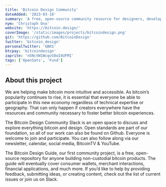 ```yaml
---
title: 'Bitcoin Design Community'
dateAdded: '2023-03-10'
summary: 'A free, open-source community resource for designers, developers, and others working on non-custodial Bitcoin products.'
nym: 'Christoph Ono'
website: 'https://bitcoin.design/'
coverImage: '/static/images/projects/bitcoindesign.png'
git: 'https://github.com/BitcoinDesign'
twitter: 'bitcoin_design'
personalTwitter: 'GBKS'
btcpay: 'bitcoindesign'
zaprite: 'n5NcVW1WcqvS8oI4UFMI'
tags: ['OpenSats', 'Fund']
---
```


## About this project

We are helping make bitcoin more intuitive and accessible. As bitcoin’s popularity continues to rise, it is essential that everyone be able to participate in this new economy regardless of technical expertise or geography. That can only happen if creators everywhere have the resources and community necessary to foster better bitcoin experiences.

The Bitcoin Design Community Slack is an open space to discuss and explore everything bitcoin and design. Open standards are part of our foundation, so all of our work can also be found on Github. Everyone is welcome to join and participate. You can also follow along via our newsletter, calendar, social media, BitcoinTV & YouTube.

The Bitcoin Design Guide, our first community project, is a free, open-source repository for anyone building non-custodial bitcoin products. The guide will eventually cover consumer wallets, merchant interactions, financial applications, and much more. If you’d like to help by providing feedback, submitting ideas, or creating content, check out the list of current issues or join us on Slack.
